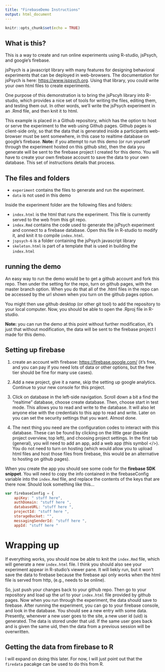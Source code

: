 ```yaml
---
title: "FirebaseDemo Instructions"
output: html_document
---
```


```r
knitr::opts_chunk$set(echo = TRUE)
```

## What is this?

This is a way to create and run online experiments using R-studio, jsPsych, and google's firebase.

jsPsych is a javascript library with many features for designing behavioral experiments that can be deployed in web-browsers. The documentation for jsPsych is here: [https://www.jspsych.org](https://www.jspsych.org). Using that library, you could write your own html files to create experiments.

One purpose of this demonstration is to bring the jsPscyh library into R-studio, which provides a nice set of tools for writing the files, editing them, and testing them out. In other words, we'll write the jsPsych experiment in an .Rmd file, and then knit it to html.

This example is placed in a Github repository, which has the option to host or serve the experiment to the web using Github pages. Github pages is client-side only, so that the data that is generated inside a participants web-browser must be sent somewhere, in this case to realtime database on google's firebase. **Note:** if you attempt to run this demo (or run yourself through the experiment hosted on this github site), then the data you generate will be sent to the firebase project I created for this demo. You will have to create your own firebase account to save the data to your own database. This set of instructions details that process.

## The files and folders

- `experiment` contains the files to generate and run the experiment.
- `data` is not used in this demo

Inside the experiment folder are the following files and folders:

- `index.html` is the html that runs the experiment. This file is currently served to the web from this git repo.
- `index.Rmd` contains the code used to generate the jsPsych experiment and connect to a firebase database. Open this file in R-studio to modify it, and knit it to compile `index.html`.
- `jspsych-6` is a folder containing the jsPsych javascript library
- `skeleton.html` is part of a template that is used in building the `index.html`

## running the demo

An easy way to run the demo would be to get a github account and fork this repo. Then under the setting for the repo, turn on github pages, with the master branch option. When you do that all of the .html files in the repo can be accessed by the url shown when you turn on the github pages option.

You might then use github desktop (or other git tool) to add the repository to your local computer. Now, you should be able to open the .Rproj file in R-studio.

**Note:** you can run the demo at this point without further modification, it's just that without modification, the data will be sent to the firebase project I made for this demo.

## Setting up firebase

1. create an account with firebase: [https://firebase.google.com/](https://firebase.google.com/) (it's free, and you can pay if you need lots of data or other options, but the free tier should be fine for many use cases).

2. Add a new project, give it a name, skip the setting up google analytics. Continue to your new console for this project.

3. Click on database in the left-side navigation. Scroll down a bit a find the "realtime" database, choose create database. Then, choose start in test mode. This allows you to read and write to the database. It will also let anyone else with the credentials to this app to read and write. Later on you can set the security settings that you want. Almost done.

4. The next thing you need are the configuration codes to interact with this database. These can be found by clicking on the little gear (beside project overview, top left), and choosing project settings. In the first tab (general), you will need to add an app, add a web app (this symbol </>). You do not need to turn on hosting (which would allow you to upload html files and host those files from firebase, this would be an alternative to hosting on github pages). 

When you create the app you should see some code for the **firebase SDK snippet**. You will need to copy the info contained in the firebaseConfig variable into the `index.Rmd` file, and replace the contents of the keys that are there now. Should look something like this...

```js
var firebaseConfig = {
    apiKey: " stuff here",
    authDomain: "stuff here ",
    databaseURL: "stuff here ",
    projectId: "stuff here ",
    storageBucket: "",
    messagingSenderId: "stuff here ",
    appId: "stuff here "

```


# Wrapping up

If everything works, you should now be able to knit the `index.Rmd` file, which will generate a new `index.html` file. I think you should also see your experiment appear in R-studio's viewer pane. It will liekly run, but it won't save the data to firebase because the firebase api only works when the html file is served from http, (e.g., needs to be online).

So, just push your changes back to your github repo. Then go to your repository and load up the url to your `index.html` file provided by github pages. Now when you run through the experiment, the data should save to firebase. After running the experiment, you can go to your firebase console, and look in the database. You should see a new entry with some data. Presently, whenever a new user goes to the site, a new user id (uid) is generated. The data is stored under that uid. If the same user goes back and is given the same uid, then the data from a previous session will be overwritten. 

## Getting the data from firebase to R

I will expand on doing this later. For now, I will just point out that the `firedata` pacakge can be used to do this from R.













